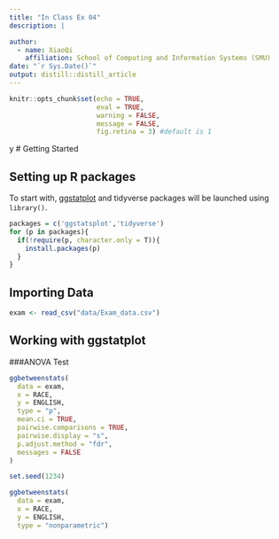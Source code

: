 ```yaml
---
title: "In Class Ex 04"
description: |

author:
  - name: XiaoQi
    affiliation: School of Computing and Information Systems (SMU)
date: "`r Sys.Date()`"
output: distill::distill_article
---
```


```r
knitr::opts_chunk$set(echo = TRUE,
                      eval = TRUE,
                      warning = FALSE,
                      message = FALSE,
                      fig.retina = 3) #default is 1
```
y
# Getting Started

## Setting up R packages

To start with, [ggstatplot](https://indrajeetpatil.github.io/ggstatsplot/) and tidyverse packages will be launched using `library()`.

```r
packages = c('ggstatsplot','tidyverse')
for (p in packages){
  if(!require(p, character.only = T)){
    install.packages(p)
  }
}
```

## Importing Data

```r
exam <- read_csv("data/Exam_data.csv")

```
## Working with ggstatplot

###ANOVA Test

```r
ggbetweenstats(
  data = exam,
  x = RACE, 
  y = ENGLISH,
  type = "p",
  mean.ci = TRUE, 
  pairwise.comparisons = TRUE, 
  pairwise.display = "s",
  p.adjust.method = "fdr",
  messages = FALSE
)
```

```r
set.seed(1234)

ggbetweenstats(
  data = exam,
  x = RACE, 
  y = ENGLISH,
  type = "nonparametric")
```

```r

```

```r

```

```r

```

```r

```
